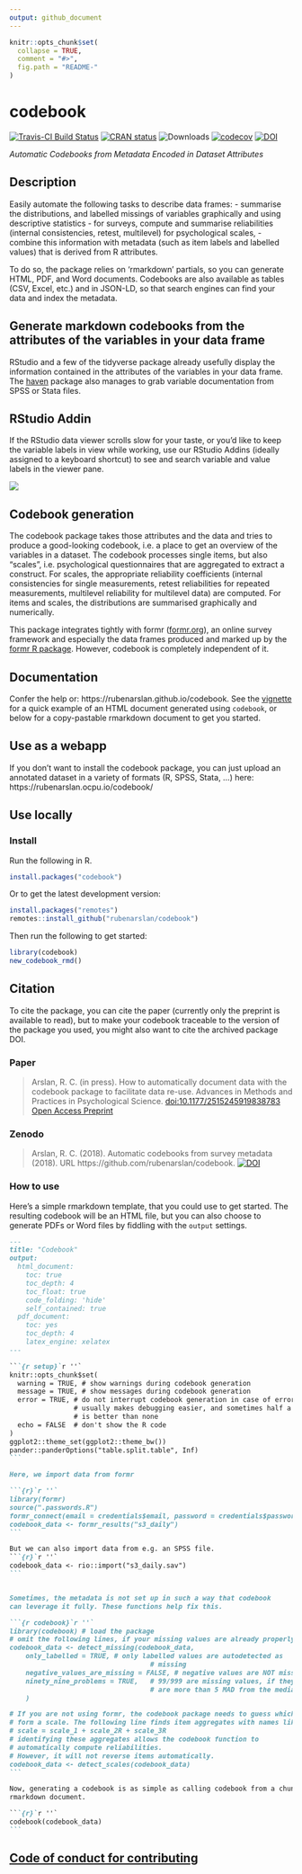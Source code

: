 ```yaml
---
output: github_document
---
```


<!-- README.md is generated from README.Rmd. Please edit that file -->

```r
knitr::opts_chunk$set(
  collapse = TRUE,
  comment = "#>",
  fig.path = "README-"
)
```

# codebook
[![Travis-CI Build Status](https://travis-ci.org/rubenarslan/codebook.svg?branch=master)](https://travis-ci.org/rubenarslan/codebook) 
[![CRAN status](http://www.r-pkg.org/badges/version-ago/codebook)](https://cran.r-project.org/package=codebook) 
![Downloads](https://cranlogs.r-pkg.org/badges/grand-total/codebook) 
[![codecov](https://codecov.io/gh/rubenarslan/codebook/branch/master/graph/badge.svg)](https://codecov.io/gh/rubenarslan/codebook) 
[![DOI](https://zenodo.org/badge/109252375.svg)](https://zenodo.org/badge/latestdoi/109252375)

_Automatic Codebooks from Metadata Encoded in Dataset Attributes_

## Description

Easily automate the following tasks to describe data frames: 
- summarise the distributions, and labelled missings of variables graphically and using descriptive statistics
-  for surveys, compute and summarise reliabilities (internal consistencies, retest, multilevel) for psychological scales, 
-  combine this information with metadata (such as item labels and labelled values) that is derived from R attributes.

To do so, the package relies on 'rmarkdown' partials, so you can generate HTML, PDF, and Word documents. Codebooks are also available as tables (CSV, Excel, etc.) and in JSON-LD, so that search engines can find your data and index the metadata.


## Generate markdown codebooks from the attributes of the variables in your data frame

RStudio and a few of the tidyverse package already usefully display the information contained in the attributes of the variables in your data frame. The [haven](https://github.com/hadley/haven) package also manages to grab variable documentation from SPSS or Stata files.

## RStudio Addin
If the RStudio data viewer scrolls slow for your taste, or you'd like to keep the variable labels in view while working, use our RStudio Addins (ideally assigned to a keyboard shortcut) to see and search variable and value labels in the viewer pane. 

![](https://rubenarslan.github.io/codebook/reference/figures/codebook_addin.gif)

## Codebook generation

The codebook package takes those attributes and the data and tries to produce a good-looking codebook, i.e. a place to get an overview of the variables in a dataset. The codebook processes single items, but also "scales", i.e. psychological questionnaires that are aggregated to extract a construct. For scales, the appropriate reliability coefficients (internal consistencies for single measurements, retest reliabilities for repeated measurements, multilevel reliability for multilevel data) are computed.
For items and scales, the distributions are summarised graphically and numerically.

This package integrates tightly with formr ([formr.org](https://formr.org)), an online survey framework and especially the data frames produced and marked up by the [formr R package](https://github.com/rubenarslan/formr). However, codebook is completely independent of it.

## Documentation
Confer the help or: https://rubenarslan.github.io/codebook.
See the [vignette](https://rubenarslan.github.io/codebook/articles/codebook.html) for a quick example of an HTML document generated using `codebook`, or below for a copy-pastable rmarkdown document to get you started.

## Use as a webapp

If you don't want to install the codebook package, you can just upload an annotated dataset in a variety of formats (R, SPSS, Stata, ...) here: https://rubenarslan.ocpu.io/codebook/

## Use locally
### Install

Run the following in R.
```r
install.packages("codebook")
```

Or to get the latest development version:

```r
install.packages("remotes")
remotes::install_github("rubenarslan/codebook")
```

Then run the following to get started:

```r
library(codebook)
new_codebook_rmd()
```

## Citation
To cite the package, you can cite the paper (currently only the preprint is available to read), but to make your codebook
traceable to the version of the package you used, you might also want to cite
the archived package DOI.

### Paper
> Arslan, R. C. (in press). How to automatically document data with the codebook package to facilitate data re-use. Advances in Methods and Practices in Psychological Science. [doi:10.1177/2515245919838783](https://doi.org/10.1177/2515245919838783) [Open Access Preprint](https://doi.org/10.31234/osf.io/5qc6h)

### Zenodo
> Arslan, R. C. (2018). Automatic codebooks from survey metadata (2018). URL https://github.com/rubenarslan/codebook. [![DOI](https://zenodo.org/badge/109252375.svg)](https://zenodo.org/badge/latestdoi/109252375)


### How to use
Here's a simple rmarkdown template, that you could use to get started.
The resulting codebook will be an HTML file, but you can also choose to generate PDFs or Word files by fiddling with the `output` settings.

````markdown
---
title: "Codebook"
output:
  html_document:
    toc: true
    toc_depth: 4
    toc_float: true
    code_folding: 'hide'
    self_contained: true
  pdf_document:
    toc: yes
    toc_depth: 4
    latex_engine: xelatex
---

```{r setup}`r ''`
knitr::opts_chunk$set(
  warning = TRUE, # show warnings during codebook generation
  message = TRUE, # show messages during codebook generation
  error = TRUE, # do not interrupt codebook generation in case of errors,
                # usually makes debugging easier, and sometimes half a codebook
                # is better than none
  echo = FALSE  # don't show the R code
)
ggplot2::theme_set(ggplot2::theme_bw())
pander::panderOptions("table.split.table", Inf)
```

Here, we import data from formr

```{r}`r ''`
library(formr)
source(".passwords.R")
formr_connect(email = credentials$email, password = credentials$password)
codebook_data <- formr_results("s3_daily")
```

But we can also import data from e.g. an SPSS file.
```{r}`r ''`
codebook_data <- rio::import("s3_daily.sav")
```


Sometimes, the metadata is not set up in such a way that codebook
can leverage it fully. These functions help fix this.

```{r codebook}`r ''`
library(codebook) # load the package
# omit the following lines, if your missing values are already properly labelled
codebook_data <- detect_missing(codebook_data,
    only_labelled = TRUE, # only labelled values are autodetected as
                                   # missing
    negative_values_are_missing = FALSE, # negative values are NOT missing values
    ninety_nine_problems = TRUE,   # 99/999 are missing values, if they
                                   # are more than 5 MAD from the median
    )

# If you are not using formr, the codebook package needs to guess which items
# form a scale. The following line finds item aggregates with names like this:
# scale = scale_1 + scale_2R + scale_3R
# identifying these aggregates allows the codebook function to
# automatically compute reliabilities.
# However, it will not reverse items automatically.
codebook_data <- detect_scales(codebook_data)
```

Now, generating a codebook is as simple as calling codebook from a chunk in an
rmarkdown document.

```{r}`r ''`
codebook(codebook_data)
```
````

## [Code of conduct for contributing](CONDUCT.md)

